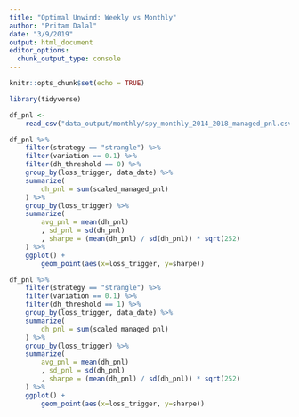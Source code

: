 ```yaml
---
title: "Optimal Unwind: Weekly vs Monthly"
author: "Pritam Dalal"
date: "3/9/2019"
output: html_document
editor_options: 
  chunk_output_type: console
---
```


```r
knitr::opts_chunk$set(echo = TRUE)
```



```r
library(tidyverse)
```



```r
df_pnl <- 
    read_csv("data_output/monthly/spy_monthly_2014_2018_managed_pnl.csv")
```



```r
df_pnl %>% 
    filter(strategy == "strangle") %>% 
    filter(variation == 0.1) %>% 
    filter(dh_threshold == 0) %>% 
    group_by(loss_trigger, data_date) %>% 
    summarize(
        dh_pnl = sum(scaled_managed_pnl)
    ) %>% 
    group_by(loss_trigger) %>% 
    summarize(
        avg_pnl = mean(dh_pnl)
        , sd_pnl = sd(dh_pnl)
        , sharpe = (mean(dh_pnl) / sd(dh_pnl)) * sqrt(252)
    ) %>% 
    ggplot() + 
        geom_point(aes(x=loss_trigger, y=sharpe))
```







```r
df_pnl %>% 
    filter(strategy == "strangle") %>% 
    filter(variation == 0.1) %>% 
    filter(dh_threshold == 1) %>% 
    group_by(loss_trigger, data_date) %>% 
    summarize(
        dh_pnl = sum(scaled_managed_pnl)
    ) %>% 
    group_by(loss_trigger) %>% 
    summarize(
        avg_pnl = mean(dh_pnl)
        , sd_pnl = sd(dh_pnl)
        , sharpe = (mean(dh_pnl) / sd(dh_pnl)) * sqrt(252)
    ) %>% 
    ggplot() + 
        geom_point(aes(x=loss_trigger, y=sharpe))
```




